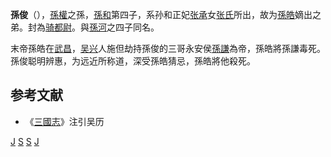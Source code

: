 '''孫俊'''（{{bd||？|266年||catIdx=S}}），[[孫權|孫權]]之孫，[[孫和|孫和]]第四子，系孙和正妃[[张承|张承]]女[[張夫人_(孫和)|张氏]]所出，故为[[孫皓|孫皓]]嫡出之弟。封為[[骑都尉|骑都尉]]。與[[孫河|孫河]]之四子同名。

末帝孫皓在[[武昌|武昌]]，[[吴兴|吴兴]]人施但劫持孫俊的三哥永安侯[[孫謙_(東吳)|孫謙]]為帝，孫皓將孫謙毒死。孫俊聪明辨惠，为远近所称道，深受孫皓猜忌，孫皓將他殺死。

==参考文献==
*《[[三國志|三國志]]》注引吴历
[[Category:東吳宗室|J]]
[[Category:被谋杀的皇族|S]]
[[Category:东吴被杀害人物|S]]
[[Category:孫姓|J]]